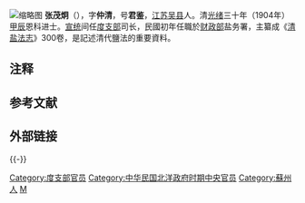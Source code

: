 {{多個問題|
{{copyedit|time=2020-02-27}}
{{disputed|time=2020-02-27}}
{{更新|time=2020-02-27T01:52:07+00:00}}
{{Refimprove|time=2020-02-27T01:52:07+00:00}}
}}
[[File:張茂炯.jpg|缩略图]]
'''张茂炯'''（{{bd|1875年||1936年|catIdx=Z}}），字'''仲清'''，号'''君鉴'''，[[江苏|江苏]][[吴县|吴县]]人。清[[光绪|光绪]]三十年（1904年）[[甲辰|甲辰]]恩科进士。[[宣统|宣统]]间任[[度支部|度支部]]司长，民國初年任職於[[中華民國財政部|财政部]]盐务署，主纂成《[[清盐法志|清盐法志]]》300卷，是記述清代鹽法的重要資料。

== 注释 ==
{{refbegin}}
==参考文献==
{{Reflist}}
== 外部链接 ==

{{-}}
{{清朝人物小作品}}
{{清朝官員小作品}}
{{中國政治人物小作品}}

{{光緒三十年甲辰恩科殿試金榜}}
{{DEFAULTSORT:Zhang張}}
[[Category:度支部官员|Category:度支部官员]]
[[Category:中华民国北洋政府时期中央官员|Category:中华民国北洋政府时期中央官员]]
[[Category:蘇州人|Category:蘇州人]]
[[Category:張姓|M]]